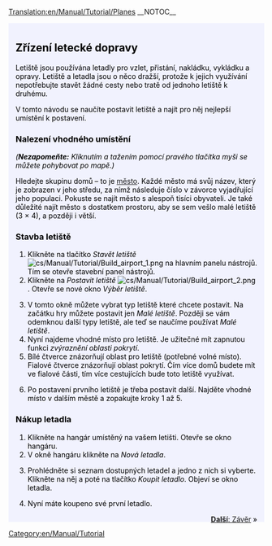 [[Translation:en/Manual/Tutorial/Planes]]
{{cs/Překlad|origin= en/Manual/Tutorial/Planes
|from  = en
|to    = cs
|Percentage = 90
}}
__NOTOC__
{{en/Tabs|5|4
|cs/Manual/Tutorial/Main Page|1. Začínáme<!--
-->|cs/Manual/Tutorial/Autobusy|2. Autobusy<!--
-->|cs/Manual/Tutorial/Vlaky|3. Vlaky<!--
-->|cs/Manual/Tutorial/Letadla|4. Letadla<!--
-->|cs/Manual/Tutorial/Závěr|5. Závěr}}
<div style="padding:.5em 1em 1em 1em; border-top:none; background-color:#f1f2fe; color:#000;">
{{cs/Manual/Tutorial/Cvičení}}
==Zřízení letecké dopravy==
Letiště jsou používána letadly pro vzlet, přistání, nakládku, vykládku a opravy. Letiště a letadla jsou o něco dražší, protože k jejich využívání nepotřebujte stavět žádné cesty nebo tratě od jednoho letiště k druhému.

V tomto návodu se naučíte postavit letiště a najít pro něj nejlepší umístění k postavení.
{{en/Phototable|[[File:cs/Airport s.png]]|Malé letiště (3 × 4)|none}}

===Nalezení vhodného umístění===
''('''Nezapomeňte:''' Kliknutím a tažením pomocí pravého tlačítka myši se můžete pohybovat po mapě.)''

Hledejte skupinu domů – to je [[en/Manual/Towns|město]]. Každé město má svůj název, který je zobrazen v jeho středu, za nímž následuje číslo v závorce vyjadřující jeho populaci. Pokuste se najít město s alespoň tisíci obyvateli. Je také důležité najít město s dostatkem prostoru, aby se sem vešlo malé letiště (3 × 4), a později i větší.

===Stavba letiště===
# Klikněte na tlačítko ''Stavět letiště'' [[File:cs/Manual/Tutorial/Build airport 1.png]] na hlavním panelu nástrojů. Tím se otevře stavební panel nástrojů.
# Klikněte na ''Postavit letiště'' [[File:cs/Manual/Tutorial/Build airport 2.png]]. Otevře se nové okno ''Výběr letiště''.
{{en/Phototable|[[File:cs/Manual/Tutorial/Select airport.png|Výběr letiště]]|Výběr typu letiště|6=:}}
<ol start="3">
<li> V tomto okně můžete vybrat typ letiště které chcete postavit. Na začátku hry můžete postavit jen ''Malé letiště''. Později se vám odemknou další typy letiště, ale teď se naučíme používat ''Malé letiště''.
<li> Nyní najdeme vhodné místo pro letiště. Je užitečné mít zapnutou funkci ''zvýraznění oblasti pokrytí''.
<li> Bílé čtverce znázorňují oblast pro letiště (potřebné volné místo). Fialové čtverce znázorňují oblast pokrytí. Čím více domů budete mít ve fialové části, tím více cestujících bude toto letiště využívat.
</ol>
{{en/Phototable|[[File:cs/Manual/Airport location.png|Umístění letiště]]|Vhodné místo pro letiště.|6=:}}
<ol start="6">
<li>Po postavení prvního letiště je třeba postavit další. Najděte vhodné místo v dalším městě a zopakujte kroky 1 až 5.
</ol>

===Nákup letadla===
# Klikněte na hangár umístěný na vašem letišti. Otevře se okno hangáru.
# V okně hangáru klikněte na ''Nová letadla''.
{{en/Phototable|[[File:cs/Manual/Tutorial/Aircraft hangar.png|Uvnitř hangáru…]]|Okno hangáru a okno ''Nové letadlo''|none|6=:}}
<ol start="3">
<li> Prohlédněte si seznam dostupných letadel a jedno z nich si vyberte. Klikněte na něj a poté na tlačítko ''Koupit letadlo''. Objeví se okno letadla.
</ol>
{{en/Phototable|[[File:cs/Manual/Tutorial/Aircraft window.png|Okno letadla]]|Okno letadla|6=:}}
<ol start="4">
<li> Nyní máte koupeno své první letadlo.
</ol>
<span style="float: right">[[cs/Manual/Tutorial/Závěr|'''Další''': Závěr]] &raquo;</span>
</div>
[[Category:en/Manual/Tutorial]]